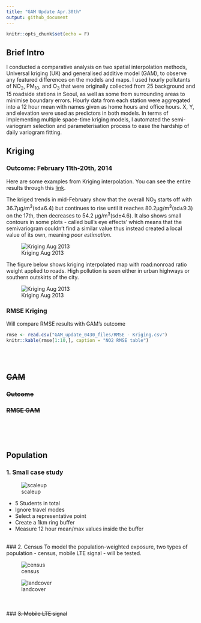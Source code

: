 ```yaml
---
title: "GAM Update Apr.30th"
output: github_document
---
```


```r
knitr::opts_chunk$set(echo = F)
```

## Brief Intro
I conducted a comparative analysis on two spatial interpolation methods, Universal kriging (UK) and generalised additive model (GAM), to observe any featured differences on the models and maps. I used hourly pollutants of NO<sub>2</sub>, PM<sub>10</sub>, and O<sub>3</sub> that were originally collected from 25 background and 15 roadside stations in Seoul, as well as some from surrounding areas to minimise boundary errors. Hourly data from each station were aggregated into a 12 hour mean with names given as home hours and office hours. X, Y, and elevation were used as predictors in both models. In terms of implementing multiple space-time kriging models, I automated the semi-variogram selection and parameterisation process to ease the hardship of daily variogram fitting.


## Kriging

### Outcome: February 11th-20th, 2014
Here are some examples from Kriging interpolation. You can see the entire results through this [link](https://github.com/mrsensible/GAM/tree/master/GAM_update_0430_files).

The kriged trends in mid-February show that the overall NO<sub>2</sub> starts off with 36.7µg/m<sup>3</sup>(sd±6.4) but continues to rise until it reaches 80.2µg/m<sup>3</sup>(sd±9.3) on the 17th, then decreases to 54.2 µg/m<sup>3</sup>(sd±4.6). It also shows small contours in some plots - called bull's eye effects' which means that the semivariogram couldn't find a similar value thus instead created a local value of its own, meaning *poor estimation*.

![Kriging Aug 2013](GAM_update_0430_files/no2_02_S2_kr.png)

The figure below shows kriging interpolated map with road:nonroad ratio weight applied to roads. High pollution is seen either in urban highways or southern outskirts of the city.

![Kriging Aug 2013](GAM_update_0430_files/no2_02_S2_kr_rd.png)

### RMSE Kriging

Will compare RMSE results with GAM's outcome

```r
rmse <- read.csv("GAM_update_0430_files/RMSE - Kriging.csv")
knitr::kable(rmse[1:10,], caption = "NO2 RMSE table")

```


<br><br>

## ~~GAM~~
### ~~Outcome~~
### ~~RMSE GAM~~

<br><br><br>

## Population
### 1. Small case study

![scaleup](GAM_update_0430_files/how-to-scale-up.png)

* 5 Students in total
* Ignore travel modes
* Select a representative point
* Create a 1km ring buffer
* Measure 12 hour mean/max values inside the buffer

<br>
### 2. Census
To model the population-weighted exposure, two types of population - census, mobile LTE signal - will be tested. 

![census](GAM_update_0430_files/pop2010.png)

![landcover](GAM_update_0430_files/seoul_mid-class_EN.png)

<br><br>
### ~~3. Mobile LTE signal~~










